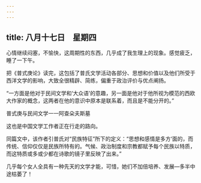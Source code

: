 ```yaml
---
---
---
```

title: 八月十七日　星期四
---




心情继续闷塞，不愉快，这周期性的东西，几乎成了我生理上的现象。感觉疲乏，睡了一下午。

把《普式庚论》读完，这包括了普氏文学活动各部分、思想和价值以及他们所受于西洋文学的影响，大致全很精辟、简练，偏重于政治评价与优点阐扬。

“一方面是他对于民间文学和‘大众语’的意趣，另一面是他对于他所视为模范的西欧大作家的概念，这两者在他的意识中原本是联系着，而且是不能分开的。”

普式庚与民间文学一一阿查朵夫斯墓

这也是中国文学工作者正在行走的路向。

同篇文中，该作者引普氏对“民族特征”所下的定义：“思想和感情是多方‘面的，而传统、信仰仅仅是民族所特有的。气候、政治制度和宗教都赋予每个民族以特质，而这特质或多或少都在诗歌的镜子里反映了出来。”

几乎每个女人全具有一种先天的文学才能，可惜，她们不加倍培养、发展―多半中途枯萎了！